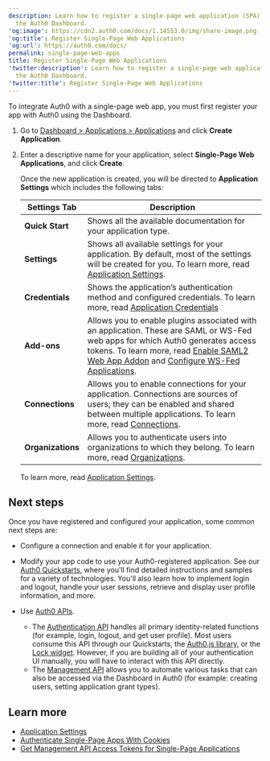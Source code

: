 ```yaml
---
description: Learn how to register a single-page web application (SPA) using
  the Auth0 Dashboard.
'og:image': https://cdn2.auth0.com/docs/1.14553.0/img/share-image.png
'og:title': Register Single-Page Web Applications
'og:url': https://auth0.com/docs/
permalink: single-page-web-apps
title: Register Single-Page Web Applications
'twitter:description': Learn how to register a single-page web application (SPA) using
  the Auth0 Dashboard.
'twitter:title': Register Single-Page Web Applications
---
```

To integrate Auth0 with a single-page web app, you must first register your app with Auth0 using the Dashboard.

1. Go to [Dashboard > Applications > Applications](https://manage.auth0.com/#/applications) and click **Create Application**.
2. Enter a descriptive name for your application, select **Single-Page Web Applications**, and click **Create**.

   Once the new application is created, you will be directed to **Application** **Settings** which includes the following tabs:

   <table class="table"><thead>
   <tr>
   <th><strong>Settings Tab</strong></th>
   <th><strong>Description</strong></th>
   </tr>
   </thead>
   <tbody>
   <tr>
   <td><strong>Quick Start</strong></td>
   <td>Shows all the available documentation for your application type.</td>
   </tr>
   <tr>
   <td><strong>Settings</strong></td>
   <td>Shows all available settings for your application. By default, most of the settings will be created for you. To learn more, read <a href="/get-started/applications/application-settings">Application Settings</a>.</td>
   </tr>
   <tr>
   <td><strong>Credentials</strong></td>
   <td>Shows the application’s authentication method and configured credentials. To learn more, read <a href="/secure/application-credentials">Application Credentials</a></td>
   </tr>
   <tr>
   <td><strong>Add-ons</strong></td>
   <td>Allows you to enable plugins associated with an application. These are SAML or WS-Fed web apps for which Auth0 generates access tokens. To learn more, read <a href="/authenticate/protocols/saml/saml-sso-integrations/enable-saml2-web-app-addon">Enable SAML2 Web App Addon</a> and <a href="/get-started/applications/update-application-connections">Configure WS-Fed Applications</a>.</td>
   </tr>
   <tr>
   <td><strong>Connections</strong></td>
   <td>Allows you to enable connections for your application. Connections are sources of users; they can be enabled and shared between multiple applications. To learn more, read <a href="/authenticate/identity-providers">Connections</a>.</td>
   </tr>
   <tr>
   <td><strong>Organizations</strong></td>
   <td>Allows you to authenticate users into organizations to which they belong. To learn more, read <a href="/manage-users/organizations">Organizations</a>.</td>
   </tr>
   </tbody>
   </table>

   To learn more, read [Application Settings](/get-started/applications/application-settings).

## Next steps

Once you have registered and configured your application, some common next steps are:

* Configure a connection and enable it for your application.
* Modify your app code to use your Auth0-registered application. See our [Auth0 Quickstarts](/quickstarts), where you'll find detailed instructions and samples for a variety of technologies. You'll also learn how to implement login and logout, handle your user sessions, retrieve and display user profile information, and more.
* Use [Auth0 APIs](/api).

  + The [Authentication API](https://auth0.com/docs/api/authentication) handles all primary identity-related functions (for example, login, logout, and get user profile). Most users consume this API through our Quickstarts, the [Auth0.js library](/libraries/auth0js), or the [Lock widget](/libraries/lock). However, if you are building all of your authentication UI manually, you will have to interact with this API directly.
  + The [Management API](https://auth0.com/docs/api/management/v2) allows you to automate various tasks that can also be accessed via the Dashboard in Auth0 (for example: creating users, setting application grant types).

## Learn more

* [Application Settings](/get-started/applications/application-settings)
* [Authenticate Single-Page Apps With Cookies](/manage-users/cookies/spa-authenticate-with-cookies)
* [Get Management API Access Tokens for Single-Page Applications](/secure/tokens/access-tokens/management-api-access-tokens/get-management-api-tokens-for-single-page-applications)